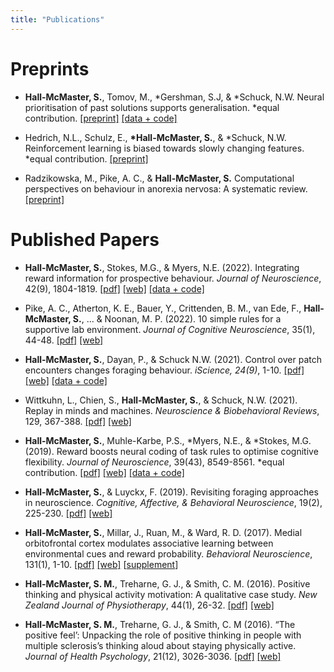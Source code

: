 ```yaml
---
title: "Publications"
---
```


# Preprints
- **Hall-McMaster, S.**, Tomov, M., \*Gershman, S.J, & \*Schuck, N.W. Neural prioritisation of past solutions supports generalisation. \*equal contribution. [[preprint]](https://www.biorxiv.org/content/10.1101/2024.06.10.598294v2) [[data + code]](https://gin.g-node.org/sam.hall-mcmaster)

- Hedrich, N.L., Schulz, E., **\*Hall-McMaster, S.**, & \*Schuck, N.W. Reinforcement learning is biased towards slowly changing features. *equal contribution. [[preprint]](https://www.biorxiv.org/content/10.1101/2024.01.24.576910v1)

- Radzikowska, M., Pike, A. C., & **Hall-McMaster, S.** Computational perspectives on behaviour in anorexia nervosa: A systematic review. [[preprint]](https://osf.io/preprints/psyarxiv/wq4cz)

# Published Papers
- **Hall-McMaster, S.**, Stokes, M.G., & Myers, N.E. (2022). Integrating reward information for prospective behaviour. *Journal of Neuroscience*, 42(9), 1804-1819. [[pdf]](docs/publications/Hall-McMaster_etal_JNeuro_2022.pdf) [[web]](https://www.jneurosci.org/content/42/9/1804) [[data + code]](https://osf.io/vwd3k/)

- Pike, A. C., Atherton, K. E., Bauer, Y., Crittenden, B. M., van Ede, F., **Hall-McMaster, S.**, ... & Noonan, M. P. (2022). 10 simple rules for a supportive lab environment. *Journal of Cognitive Neuroscience*, 35(1), 44-48. [[pdf]](docs/publications/Pike_etal_JCogNeuro_2022.pdf) [[web]](https://direct.mit.edu/jocn/article/35/1/44/113591/10-Simple-Rules-for-a-Supportive-Lab-Environment)

- **Hall-McMaster, S.**, Dayan, P., & Schuck N.W. (2021). Control over patch encounters changes foraging behaviour. *iScience, 24(9)*, 1-10. [[pdf]](docs/publications/Hall-McMaster_etal_iScience_2021.pdf) [[web]](https://www.cell.com/iscience/fulltext/S2589-0042(21)00973-1) [[data + code]](https://osf.io/c4trj/)

- Wittkuhn, L., Chien, S., **Hall-McMaster, S.**, & Schuck, N.W. (2021). Replay in minds and machines. *Neuroscience & Biobehavioral Reviews*, 129, 367-388. [[pdf]](docs/publications/Wittkuhn_etal_NBBR_2021.pdf) [[web]](https://www.sciencedirect.com/science/article/abs/pii/S0149763421003444)

- **Hall-McMaster, S.**, Muhle-Karbe, P.S., \*Myers, N.E., & \*Stokes, M.G. (2019). Reward boosts neural coding of task rules to optimise cognitive flexibility. *Journal of Neuroscience*, 39(43), 8549-8561. \*equal contribution. [[pdf]](docs/publications/Hall-McMaster_etal_JNeuro_2019.pdf) [[web]](https://www.jneurosci.org/content/39/43/8549.full) [[data + code]](https://osf.io/kuzye/)

- **Hall-McMaster, S.**, & Luyckx, F. (2019). Revisiting foraging approaches in neuroscience. *Cognitive, Affective, & Behavioral Neuroscience*, 19(2), 225-230. [[pdf]](docs/publications/Hall-McMaster_Luyckx_CABN_2019.pdf) [[web]](https://link.springer.com/article/10.3758/s13415-018-00682-z)

- **Hall-McMaster, S.**, Millar, J., Ruan, M., & Ward, R. D. (2017). Medial orbitofrontal cortex modulates associative learning between environmental cues and reward probability. *Behavioral Neuroscience*, 131(1), 1-10. [[pdf]](docs/publications/Hall-McMaster_etal_BNeuro_2017.pdf) [[web]](https://psycnet.apa.org/buy/2016-61122-001) [[supplement](docs/publications/Hall-McMaster_etal_BNeuro_2017_SI.docx)]

- **Hall-McMaster, S. M.**, Treharne, G. J., & Smith, C. M. (2016). Positive thinking and physical activity motivation: A qualitative case study. *New Zealand Journal of Physiotherapy*, 44(1), 26-32. [[pdf]](docs/publications/Hall-McMaster_etal_NZJP_2016.pdf) [[web]](https://nzjp.org.nz/nzjp/article/view/126)

- **Hall-McMaster, S. M.**, Treharne, G. J., & Smith, C. M (2016). “The positive feel’: Unpacking the role of positive thinking in people with multiple sclerosis’s thinking aloud about staying physically active. *Journal of Health Psychology*, 21(12), 3026-3036. [[pdf]](docs/publications/Hall-McMaster_etal_JHP_2016.pdf) [[web]](https://journals.sagepub.com/doi/abs/10.1177/1359105315592047?casa_token=ajH7SEZSJVUAAAAA%3AmDrKKQbSaapHgf-ruPCIVGIWmA2Yw4OgwS0lTYYyX172VNlSO_pcF_n7cRqlJbDFwATHap9WGDf7g7dz&journalCode=hpqa)

